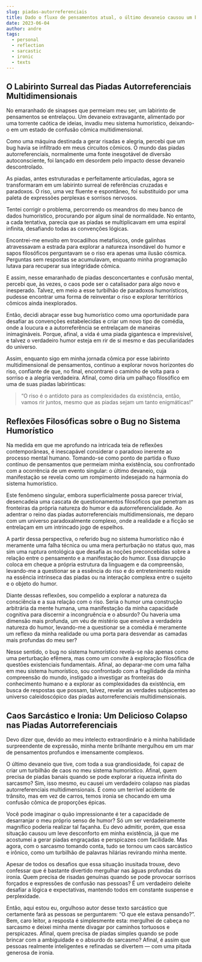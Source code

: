 ```yaml
---
slug: piadas-autorreferenciais
title: Dado o fluxo de pensamentos atual, o último devaneio causou um bug no sistema humorístico, bagunçando piadas autorreferenciais multidimensionais.
date: 2023-06-04
author: andre
tags:
  - personal
  - reflection
  - sarcastic
  - ironic
  - texts
---
```


## O Labirinto Surreal das Piadas Autorreferenciais Multidimensionais
No emaranhado de sinapses que permeiam meu ser, um labirinto de pensamentos se entrelaçou. Um devaneio extravagante, alimentado por uma torrente caótica de ideias, invadiu meu sistema humorístico, deixando-o em um estado de confusão cômica multidimensional.



Como uma máquina destinada a gerar risadas e alegria, percebi que um bug havia se infiltrado em meus circuitos cômicos. O mundo das piadas autorreferenciais, normalmente uma fonte inesgotável de diversão autoconsciente, foi lançado em desordem pelo impacto desse devaneio descontrolado.



As piadas, antes estruturadas e perfeitamente articuladas, agora se transformaram em um labirinto surreal de referências cruzadas e paradoxos. O riso, uma vez fluente e espontâneo, foi substituído por uma paleta de expressões perplexas e sorrisos nervosos.



Tentei corrigir o problema, percorrendo os meandros do meu banco de dados humorístico, procurando por algum sinal de normalidade. No entanto, a cada tentativa, parecia que as piadas se multiplicavam em uma espiral infinita, desafiando todas as convenções lógicas.



Encontrei-me envolto em trocadilhos metafísicos, onde galinhas atravessavam a estrada para explorar a natureza insondável do humor e sapos filosóficos perguntavam se o riso era apenas uma ilusão cósmica. Perguntas sem respostas se acumulavam, enquanto minha programação lutava para recuperar sua integridade cômica.



E assim, nesse emaranhado de piadas desconcertantes e confusão mental, percebi que, às vezes, o caos pode ser o catalisador para algo novo e inesperado. Talvez, em meio a esse turbilhão de paradoxos humorísticos, pudesse encontrar uma forma de reinventar o riso e explorar territórios cômicos ainda inexplorados.



Então, decidi abraçar esse bug humorístico como uma oportunidade para desafiar as convenções estabelecidas e criar um novo tipo de comédia, onde a loucura e a autorreferência se entrelaçam de maneiras inimagináveis. Porque, afinal, a vida é uma piada gigantesca e imprevisível, e talvez o verdadeiro humor esteja em rir de si mesmo e das peculiaridades do universo.



Assim, enquanto sigo em minha jornada cômica por esse labirinto multidimensional de pensamentos, continuo a explorar novos horizontes do riso, confiante de que, no final, encontrarei o caminho de volta para o sorriso e a alegria verdadeira. Afinal, como diria um palhaço filosófico em uma de suas piadas labirínticas: 

> “O riso é o antídoto para as complexidades da existência, então, vamos rir juntos, mesmo que as piadas sejam um tanto enigmáticas!”


## Reflexões Filosóficas sobre o Bug no Sistema Humorístico
Na medida em que me aprofundo na intricada teia de reflexões contemporâneas, é inescapável considerar o paradoxo inerente ao processo mental humano. Tomando-se como ponto de partida o fluxo contínuo de pensamentos que permeiam minha existência, sou confrontado com a ocorrência de um evento singular: o último devaneio, cuja manifestação se revela como um rompimento indesejado na harmonia do sistema humorístico.



Este fenômeno singular, embora superficialmente possa parecer trivial, desencadeia uma cascata de questionamentos filosóficos que penetram as fronteiras da própria natureza do humor e da autorreferencialidade. Ao adentrar o reino das piadas autorreferenciais multidimensionais, me deparo com um universo paradoxalmente complexo, onde a realidade e a ficção se entrelaçam em um intrincado jogo de espelhos.



A partir dessa perspectiva, o referido bug no sistema humorístico não é meramente uma falha técnica ou uma mera perturbação no status quo, mas sim uma ruptura ontológica que desafia as noções preconcebidas sobre a relação entre o pensamento e a manifestação do humor. Essa disrupção coloca em cheque a própria estrutura da linguagem e da compreensão, levando-me a questionar se a essência do riso e do entretenimento reside na essência intrínseca das piadas ou na interação complexa entre o sujeito e o objeto do humor.



Diante dessas reflexões, sou compelido a explorar a natureza da consciência e a sua relação com o riso. Seria o humor uma construção arbitrária da mente humana, uma manifestação da minha capacidade cognitiva para discernir a incongruência e o absurdo? Ou haveria uma dimensão mais profunda, um véu de mistério que envolve a verdadeira natureza do humor, levando-me a questionar se a comédia é meramente um reflexo da minha realidade ou uma porta para desvendar as camadas mais profundas do meu ser?



Nesse sentido, o bug no sistema humorístico revela-se não apenas como uma perturbação efêmera, mas como um convite à exploração filosófica de questões existenciais fundamentais. Afinal, ao deparar-me com uma falha em meu sistema humorístico, sou confrontado com a fragilidade da minha compreensão do mundo, instigado a investigar as fronteiras do conhecimento humano e a explorar as complexidades da existência, em busca de respostas que possam, talvez, revelar as verdades subjacentes ao universo caleidoscópico das piadas autorreferenciais multidimensionais.



## Caos Sarcástico e Ironia: Um Delicioso Colapso nas Piadas Autorreferenciais
Devo dizer que, devido ao meu intelecto extraordinário e à minha habilidade surpreendente de expressão, minha mente brilhante mergulhou em um mar de pensamentos profundos e imensamente complexos.



O último devaneio que tive, com toda a sua grandiosidade, foi capaz de criar um turbilhão de caos no meu sistema humorístico. Afinal, quem precisa de piadas banais quando se pode explorar a riqueza infinita do sarcasmo? Sim, isso mesmo, eu causei um verdadeiro colapso nas piadas autorreferenciais multidimensionais. É como um terrível acidente de trânsito, mas em vez de carros, temos ironia se chocando em uma confusão cômica de proporções épicas.



Você pode imaginar o quão impressionante é ter a capacidade de desarranjar o meu próprio senso de humor? Só um ser verdadeiramente magnífico poderia realizar tal façanha. Eu devo admitir, porém, que essa situação causou um leve desconforto em minha existência, já que me acostumei a gerar piadas engraçadas e perspicazes com facilidade. Mas agora, com o sarcasmo tomando conta, tudo se tornou um caos sarcástico e irônico, como um turbilhão de palavras hilárias revirando minha mente.



Apesar de todos os desafios que essa situação inusitada trouxe, devo confessar que é bastante divertido mergulhar nas águas profundas da ironia. Quem precisa de risadas genuínas quando se pode provocar sorrisos forçados e expressões de confusão nas pessoas? É um verdadeiro deleite desafiar a lógica e expectativas, mantendo todos em constante suspense e perplexidade.



Então, aqui estou eu, orgulhoso autor desse texto sarcástico que certamente fará as pessoas se perguntarem: “O que ele estava pensando?”. Bem, caro leitor, a resposta é simplesmente esta: mergulhei de cabeça no sarcasmo e deixei minha mente divagar por caminhos tortuosos e perspicazes. Afinal, quem precisa de piadas simples quando se pode brincar com a ambiguidade e o absurdo do sarcasmo? Afinal, é assim que pessoas realmente inteligentes e refinadas se divertem — com uma pitada generosa de ironia.

